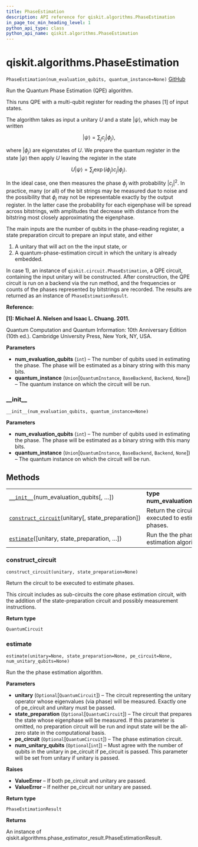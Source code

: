 ```yaml
---
title: PhaseEstimation
description: API reference for qiskit.algorithms.PhaseEstimation
in_page_toc_min_heading_level: 1
python_api_type: class
python_api_name: qiskit.algorithms.PhaseEstimation
---
```


# qiskit.algorithms.PhaseEstimation

<span id="qiskit.algorithms.PhaseEstimation" />

`PhaseEstimation(num_evaluation_qubits, quantum_instance=None)` [GitHub](https://github.com/qiskit/qiskit/tree/stable/0.17/qiskit/algorithms/phase_estimators/phase_estimation.py "view source code")

Run the Quantum Phase Estimation (QPE) algorithm.

This runs QPE with a multi-qubit register for reading the phases \[1] of input states.

The algorithm takes as input a unitary $U$ and a state $|\psi\rangle$, which may be written

$$
|\psi\rangle = \sum_j c_j |\phi_j\rangle,
$$

where $|\phi_j\rangle$ are eigenstates of $U$. We prepare the quantum register in the state $|\psi\rangle$ then apply $U$ leaving the register in the state

$$
U|\psi\rangle = \sum_j \exp(i \phi_j) c_j |\phi_j\rangle.
$$

In the ideal case, one then measures the phase $\phi_j$ with probability $|c_j|^2$. In practice, many (or all) of the bit strings may be measured due to noise and the possibility that $\phi_j$ may not be representable exactly by the output register. In the latter case the probability for each eigenphase will be spread across bitstrings, with amplitudes that decrease with distance from the bitstring most closely approximating the eigenphase.

The main inputs are the number of qubits in the phase-reading register, a state preparation circuit to prepare an input state, and either

1.  A unitary that will act on the the input state, or
2.  A quantum-phase-estimation circuit in which the unitary is already embedded.

In case 1), an instance of `qiskit.circuit.PhaseEstimation`, a QPE circuit, containing the input unitary will be constructed. After construction, the QPE circuit is run on a backend via the run method, and the frequencies or counts of the phases represented by bitstrings are recorded. The results are returned as an instance of `PhaseEstimationResult`.

**Reference:**

**\[1]: Michael A. Nielsen and Isaac L. Chuang. 2011.**

Quantum Computation and Quantum Information: 10th Anniversary Edition (10th ed.). Cambridge University Press, New York, NY, USA.

**Parameters**

*   **num\_evaluation\_qubits** (`int`) – The number of qubits used in estimating the phase. The phase will be estimated as a binary string with this many bits.
*   **quantum\_instance** (`Union`\[`QuantumInstance`, `BaseBackend`, `Backend`, `None`]) – The quantum instance on which the circuit will be run.

### \_\_init\_\_

<span id="qiskit.algorithms.PhaseEstimation.__init__" />

`__init__(num_evaluation_qubits, quantum_instance=None)`

**Parameters**

*   **num\_evaluation\_qubits** (`int`) – The number of qubits used in estimating the phase. The phase will be estimated as a binary string with this many bits.
*   **quantum\_instance** (`Union`\[`QuantumInstance`, `BaseBackend`, `Backend`, `None`]) – The quantum instance on which the circuit will be run.

## Methods

|                                                                                                                                                                   |                                                       |
| ----------------------------------------------------------------------------------------------------------------------------------------------------------------- | ----------------------------------------------------- |
| [`__init__`](#qiskit.algorithms.PhaseEstimation.__init__ "qiskit.algorithms.PhaseEstimation.__init__")(num\_evaluation\_qubits\[, …])                             | **type num\_evaluation\_qubits**`int`                 |
| [`construct_circuit`](#qiskit.algorithms.PhaseEstimation.construct_circuit "qiskit.algorithms.PhaseEstimation.construct_circuit")(unitary\[, state\_preparation]) | Return the circuit to be executed to estimate phases. |
| [`estimate`](#qiskit.algorithms.PhaseEstimation.estimate "qiskit.algorithms.PhaseEstimation.estimate")(\[unitary, state\_preparation, …])                         | Run the the phase estimation algorithm.               |

### construct\_circuit

<span id="qiskit.algorithms.PhaseEstimation.construct_circuit" />

`construct_circuit(unitary, state_preparation=None)`

Return the circuit to be executed to estimate phases.

This circuit includes as sub-circuits the core phase estimation circuit, with the addition of the state-preparation circuit and possibly measurement instructions.

**Return type**

`QuantumCircuit`

### estimate

<span id="qiskit.algorithms.PhaseEstimation.estimate" />

`estimate(unitary=None, state_preparation=None, pe_circuit=None, num_unitary_qubits=None)`

Run the the phase estimation algorithm.

**Parameters**

*   **unitary** (`Optional`\[`QuantumCircuit`]) – The circuit representing the unitary operator whose eigenvalues (via phase) will be measured. Exactly one of pe\_circuit and unitary must be passed.
*   **state\_preparation** (`Optional`\[`QuantumCircuit`]) – The circuit that prepares the state whose eigenphase will be measured. If this parameter is omitted, no preparation circuit will be run and input state will be the all-zero state in the computational basis.
*   **pe\_circuit** (`Optional`\[`QuantumCircuit`]) – The phase estimation circuit.
*   **num\_unitary\_qubits** (`Optional`\[`int`]) – Must agree with the number of qubits in the unitary in pe\_circuit if pe\_circuit is passed. This parameter will be set from unitary if unitary is passed.

**Raises**

*   **ValueError** – If both pe\_circuit and unitary are passed.
*   **ValueError** – If neither pe\_circuit nor unitary are passed.

**Return type**

`PhaseEstimationResult`

**Returns**

An instance of qiskit.algorithms.phase\_estimator\_result.PhaseEstimationResult.

